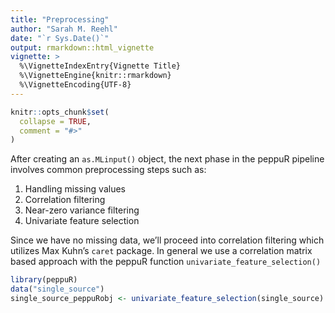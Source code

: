 ```yaml
---
title: "Preprocessing"
author: "Sarah M. Reehl"
date: "`r Sys.Date()`"
output: rmarkdown::html_vignette
vignette: >
  %\VignetteIndexEntry{Vignette Title}
  %\VignetteEngine{knitr::rmarkdown}
  %\VignetteEncoding{UTF-8}
---
```


```r
knitr::opts_chunk$set(
  collapse = TRUE,
  comment = "#>"
)
```

After creating an `as.MLinput()` object, the next phase in the peppuR pipeline involves common preprocessing steps such as:

1. Handling missing values
2. Correlation filtering
3. Near-zero variance filtering
4. Univariate feature selection

Since we have no missing data, we'll proceed into correlation filtering which utilizes Max Kuhn's `caret` package. In general we use a correlation matrix based approach with the peppuR function `univariate_feature_selection()`
```r
library(peppuR)
data("single_source")
single_source_peppuRobj <- univariate_feature_selection(single_source)
```
